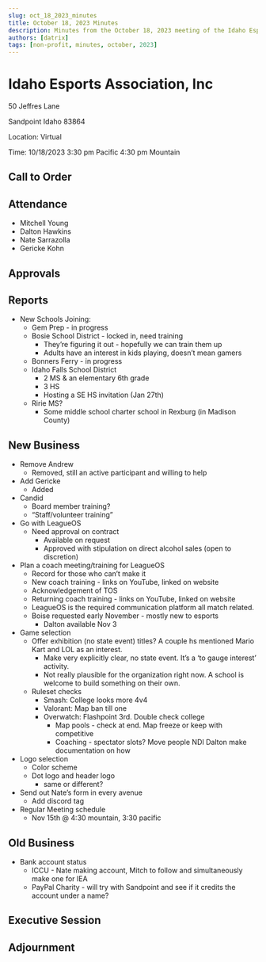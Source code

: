 ```yaml
---
slug: oct_18_2023_minutes
title: October 18, 2023 Minutes
description: Minutes from the October 18, 2023 meeting of the Idaho Esports Association, Inc.
authors: [datrix]
tags: [non-profit, minutes, october, 2023]
---
```


# Idaho Esports Association, Inc

50 Jeffres Lane

Sandpoint Idaho 83864

Location: Virtual

Time: 10/18/2023 3:30 pm Pacific 4:30 pm Mountain

## Call to Order

## Attendance

* Mitchell Young
* Dalton Hawkins
* Nate Sarrazolla
* Gericke Kohn

## Approvals

## Reports

* New Schools Joining:
  * Gem Prep - in progress
  * Bosie School District - locked in, need training
    * They’re figuring it out - hopefully we can train them up
    * Adults have an interest in kids playing, doesn’t mean gamers
  * Bonners Ferry - in progress
  * Idaho Falls School District
    * 2 MS & an elementary 6th grade
    * 3 HS
    * Hosting a SE HS invitation (Jan 27th)
  * Ririe MS?
    * Some middle school charter school in Rexburg (in Madison County)

## New Business

* Remove Andrew
  * Removed, still an active participant and willing to help
* Add Gericke
  * Added
* Candid
  * Board member training?
  * “Staff/volunteer training”
* Go with LeagueOS
  * Need approval on contract
    * Available on request
    * Approved with stipulation on direct alcohol sales (open to discretion)
* Plan a coach meeting/training for LeagueOS
  * Record for those who can’t make it
  * New coach training - links on YouTube, linked on website
  * Acknowledgement of TOS
  * Returning coach training - links on YouTube, linked on website
  * LeagueOS is the required communication platform all match related.
  * Boise requested early November - mostly new to esports
    * Dalton available Nov 3
* Game selection
  * Offer exhibition (no state event) titles? A couple hs mentioned Mario Kart and LOL as an interest.
    * Make very explicitly clear, no state event. It’s a ‘to gauge interest’ activity.
    * Not really plausible for the organization right now. A school is welcome to build something on their own.
  * Ruleset checks
    * Smash: College looks more 4v4
    * Valorant: Map ban till one
    * Overwatch: Flashpoint 3rd. Double check college
      * Map pools - check at end. Map freeze or keep with competitive
      * Coaching - spectator slots? Move people NDI Dalton make documentation on how
* Logo selection
  * Color scheme
  * Dot logo and header logo
    * same or different?
* Send out Nate’s form in every avenue
  * Add discord tag
* Regular Meeting schedule
  * Nov 15th @ 4:30 mountain, 3:30 pacific

## Old Business

* Bank account status
  * ICCU - Nate making account, Mitch to follow and simultaneously make one for IEA
  * PayPal Charity - will try with Sandpoint and see if it credits the account under a name?

## Executive Session

## Adjournment
